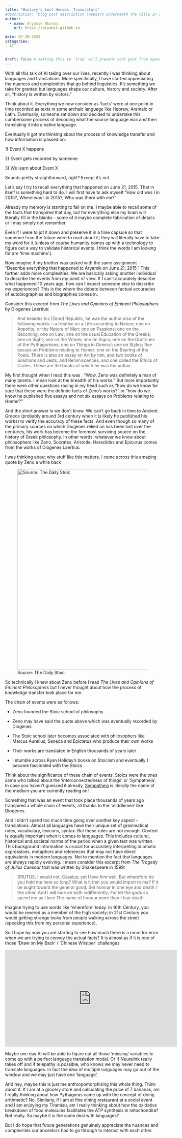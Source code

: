 ```yaml
---
title: "History's Lost Heroes: Translators"
#description: "blog post description (appears underneath the title in smaller text) which is included on the listing page"
author:
  - name: Aryamik Sharma
    url: https://aryamik.github.io

date: 07-20-2025
categories: 
- AI


draft: false # setting this to `true` will prevent your post from appearing on your listing page until you're ready!
---
```


With all this talk of AI taking over our lives, recently I was thinking about languages and translations. More specifically, I have started appreciating the nuances and complexities that go behind linguistics. It's something we take for granted but languages shape our culture, history and society. After all, "history is written by victors."

Think about it. Everything we now consider as 'facts' were at one point in time recorded as texts in some archaic language like Hebrew, Aramaic or Latin. Eventually, someone sat down and decided to undertake this cumbersome process of decoding what the source language was and then translating it into a native language.

Eventually it got me thinking about the process of knowledge transfer and how information is passed on:

1\) Event X happens

2\) Event gets recorded by someone

3\) We learn about Event X

Sounds pretty straightforward, right? Except it's not.

Let's say I try to recall everything that happened on June 21, 2015. That in itself is something hard to do. I will first have to ask myself "How old was I in 2015?, Where was I in 2015?, Who was there with me?"

Already my memory is starting to fail on me. I maybe able to recall some of the facts that transpired that day, but for everything else my brain will literally fill in the blanks - some of it maybe complete fabrication of details or I may simply not remember.

Even if I were to jot it down and preserve it in a time capsule so that someone from the future were to read about it; they will literally have to take my word for it (unless of course humanity comes up with a technology to figure out a way to validate historical events. I think the words I am looking for are 'time machine'.).

Now imagine if my brother was tasked with the same assignment - "Describe everything that happened to Aryamik on June 21, 2015." This further adds more complexities. We are basically asking another individual to describe the events from my point of view. If I can't accurately describe what happened 10 years ago, how can I expect someone else to describe my experiences? This is the where the debate between factual accuracies of autobiographies and biographies comes in.

Consider this excerpt from *The Lives and Opinions of Eminent Philosophers* by Diogenes Laertius:

> And besides his \[Zeno\] Republic, he was the author also of the following works:—a treatise on a Life according to Nature; one on Appetite, or the Nature of Man; one on Passions; one on the Becoming; one on Law; one on the usual Education of the Greeks; one on Sight; one on the Whole; one on Signs; one on the Doctrines of the Pythagoreans; one on Things in General; one on Styles; five essays on Problems relating to Homer; one on the Bearing of the Poets. There is also an essay on Art by him, and two books of Solutions and Jests, and Reminiscences, and one called the Ethics of Crates. These are the books of which he was the author.

My first thought when I read this was : "Wow. Zeno was definitely a man of many talents. I mean look at the breadth of his works." But more importantly there were other questions racing in my head such as "how do we know for sure that these were the definite facts of Zeno's works?" or "how do we know he published five essays and not six essays on Problems relating to Homer?"

And the short answer is we don't know. We can't go back in time to Ancient Greece (probably around 3rd century when it is likely he published his works) to verify the accuracy of these facts. And even though so many of the primary sources on which Diogenes relied on has been lost over the centuries, his work has become the foremost surviving source on the history of Greek philosophy. In other words, whatever we know about philosophers like Zeno, Socrates, Aristotle, Heraclides and Epicurus comes from the works of Diogenes Laertius.

I was thinking about why stuff like this matters. I came across this amazing quote by Zeno a while back

![Source: The Daily Stoic](images/1715988399035.jpg){width="653"}

So technically I knew about Zeno before I read *The Lives and Opinions of Eminent Philosophers* but I never thought about how the process of knowledge transfer took place for me.

The chain of events were as follows:

-   Zeno founded the Stoic school of philosophy

-   Zeno may have said the quote above which was eventually recorded by Diogenes

-   The Stoic school later becomes associated with philosophers like Marcus Aurelius, Seneca and Epictetus who produce their own works

-   Their works are translated in English thousands of years later

-   I stumble across Ryan Holiday's books on Stoicism and eventually I become fascinated with the Stoics

Think about the significance of these chain of events. Stoics were the ones same who talked about the 'interconnectedness of things' or 'Sympatheia'. In case you haven't guessed it already, [Sympatheia](https://aryamik.github.io/posts/2024-07-01/) is literally the name of the medium you are currently reading on!

Something that was an event that took place thousands of years ago transpired a whole chain of events, all thanks to the 'middlemen' like Diogenes.

And I didn't spend too much time going over another key aspect - translations. Almost all languages have their unique set of grammatical rules, vocabulary, lexicons, syntax. But these rules are not enough. Context is equally important when it comes to languages. This includes cultural, historical and societal norms of the period when a given text was written. This background information is crucial for accurately interpreting idiomatic expressions, metaphors and references that may not have direct equivalents in modern languages. Not to mention the fact that languages are always rapidly evolving. I mean consider this excerpt from *The Tragedy of Julius Caesear* that was written by Shakespeare in 1599:

> BRUTUS. I would not, Cassius; yet I love him well, But wherefore do you hold me here so long? What is it that you would impart to me? If it be aught toward the general good, Set honour in one eye and death i’ the other, And I will look on both indifferently; For let the gods so speed me as I love The name of honour more than I fear death.

Imagine trying to use words like 'wherefore' today. In 16th Century, you would be revered as a member of the high society; in 21st Century you would getting strange looks from people walking across the street (speaking this from my personal experience).

So I hope by now you are starting to see how much there is a room for error when we are trying to convey the actual facts? It is almost as if it is one of those 'Draw on My Back' / 'Chinese Whsiper' challenges

```{=html}
<p align = "center"><iframe width="560" height="315" src="https://www.youtube.com/embed/nPfZn_DLQIw?si=QtcDbkNuvMk09drP" title="YouTube video player" frameborder="0" allow="accelerometer; autoplay; clipboard-write; encrypted-media; gyroscope; picture-in-picture; web-share" referrerpolicy="strict-origin-when-cross-origin" allowfullscreen></iframe></p>
```

Maybe one day AI will be able to figure out all those 'missing' variables to come up with a perfect language translation model. Or if Neuralink really takes off and if telepathy is possible, who knows we may never need to translate languages. In fact the idea of multiple languages may go out of the window and we may just have one 'language'.

And hey, maybe this is just me anthropomorphising this whole thing. Think about it. If I am at a grocery store and calculating the price of 7 bananas, am I really thinking about how Pythagoras came up with the concept of doing arithmetic? No. Similarly, if I am at fine dining restaurant at a social event and I am enjoying my Tiramisu, am I really thinking about how the oxidative breakdown of food molecules facilitates the ATP synthesis in mitochondira? Not really. So maybe it is the same deal with languages?

But I do hope that future generations genuinely appreciate the nuances and complexities our ancestors had to go through to interact with each other.
